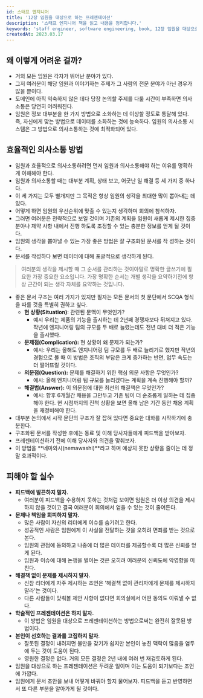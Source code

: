 ```yaml
---
id: 스태프 엔지니어
title: '12장 임원을 대상으로 하는 프레젠테이션'
description: '스태프 엔지니어 책을 읽고 내용을 정리합니다.'
keywords: 'staff engineer, software engineering, book, 12장 임원을 대상으로 하는 프레젠테이션'
createdAt: 2023.03.17
---
```


## 왜 이렇게 어려운 걸까?

- 거의 모든 임원은 각자가 뛰어난 분야가 있다.
- 그저 여러분이 해당 임원과 이야기하는 주제가 그 사람의 전문 분야가 아닌 경우가 많을 뿐이다.
- 도메인에 아직 익숙하지 않은 데다 당장 논의할 주제를 다룰 시간이 부족하면 의사소통은 당연히 어려워진다.
- 임원은 정보 대부분을 한 가지 방법으로 소화하는 데 이상할 정도로 통달해 있다.
  즉, 자신에게 맞는 방법으로 데이터를 소화하는 것에 능숙하다.
  임원의 의사소통 시스템은 그 방법으로 의사소통하는 것에 최적화되어 있다.

## 효율적인 의사소통 방법

- 임원과 효율적으로 의사소통하려면 먼저 임원과 의사소통해야 하는 이유를 명확하게 이해해야 한다.
- 임원과 의사소통할 때는 대부분 계획, 상태 보고, 어긋난 일 해결 등 세 가지 중 하나다.
- 이 세 가지는 모두 별개지만 그 목적은 항상 임원의 생각을 최대한 많이 뽑아내는 데 있다.
- 어떻게 하면 임원의 우선순위에 맞출 수 있는지 생각하며 회의에 참석하자.
- 그러면 여러분은 전략적으로 보일 것이며 기존의 계획을 임원이 새롭게 제시한 집중 분야나 제약 사항 내에서 진행 하도록 조정할 수 있는 충분한 정보를 얻게 될 것이다.
- 임원의 생각을 뽑아낼 수 있는 가장 좋은 방법은 잘 구조화된 문서를 작 성하는 것이다.
- 문서를 작성하다 보면 데이터에 대해 포괄적으로 생각하게 된다.

> 여러분의 생각을 제시할 때 그 순서를 관리하는 것이야말로 명확한 글쓰기에 필요한 가장 중요한 요소입니다. 가장 명확한 순서는 개별 생각을 요약하기전에 항상 근간이 되는 생각 자체를 요약하는 것입니다.

- 좋은 문서 구조는 여러 가지가 있지만 필자는 모든 문서의 첫 문단에서 SCQA 형식을 따를 것을 특별히 권하고 싶다.
  - **현 상황(Situation)**: 관련된 문맥이 무엇인가?
    - 예시 우리는 제품의 기능을 출시하는 데 2년째 경쟁자보다 뒤쳐지고 있다. 작년에 엔지니어링 팀의 규모를 두 배로 늘렸는데도 전년 대비 더 적은 기능을 출시했다.
  - **문제점(Complication):** 현 상황이 왜 문제가 되는가?
    - 예시: 우리는 올해도 엔지니어링 팀 규모를 두 배로 늘리기로 했지만 작년의 경험으로 볼 때 이 방법은 조직의 부담은 크게 증가하는 반면, 업무 속도는 더 떨어뜨릴 것이다.
  - **의문점(Question):** 문제를 해결하기 위한 핵심 의문 사항은 무엇인가?
    - 예시: 올해 엔지니어링 팀 규모를 늘리겠다는 계획을 계속 진행해야 할까?
  - **해결법(Answer):** 이 의문점에 대한 최선의 해결책은 무엇인가?
    - 예시: 향후 6개월간 채용을 그만두고 기존 팀이 더 순조롭게 일하는 데 집중해야 한다. 현 시점까지의 진척 상황을 보면 올해 남은 기간 동안 채용 계획을 재정비해야 한다.
- 대부분 논의에서 시작 문단의 구조가 잘 잡혀 있다면 중요한 대화를 시작하기에 충분한다.
- 구조화된 문서를 작성한 후에는 동료 및 이해 당사자들에게 피드백을 받아보자.
- 프레젠테이션하기 전에 이해 당사자와 의견을 맞춰보자.
- 이 방법을 **네마와시(nemawashi)**라고 하며 예상치 못한 상황을 줄이는 데 정말 효과적이다.

## 피해야 할 실수

- **피드백에 발끈하지 말자.**
  - 여러분이 피드백을 수용하지 못하는 것처럼 보이면 임원은 더 이상 의견을 제시하지 않을 것이고 결국 여러분이 회의에서 얻을 수 있는 것이 줄어든다.
- **문제나 책임을 회피하지 말자.**
  - 많은 사람이 자신의 리더에게 이슈를 숨기려고 한다.
  - 성공적인 사람은 임원에게 이 사실을 전달하는 것을 오히려 면죄를 받는 것으로 본다.
  - 임원의 관점에 동의하고 나중에 더 많은 데이터를 제공할수록 더 많은 신뢰를 얻게 된다.
  - 임원과 이슈에 대해 논쟁을 벌이는 것은 오히려 여러분의 신뢰도에 악영향을 미친다.
- **해결책 없이 문제를 제시하지 말자.**
  - 신참 리더에게 자주 제시하는 조언은 '해결책 없이 관리자에게 문제를 제시하지 말라'는 것이다.
  - 다른 사람들이 맞춰볼 제안 사항이 없다면 회의실에서 어떤 동의도 이뤄낼 수 없다.
- **학술적인 프레젠테이션은 하지 말자.**
  - 이 방법은 임원을 대상으로 프레젠테이션하는 방법으로써는 완전히 잘못된 방법이다.
- **본인이 선호하는 결과를 고집하지 말자**.
  - 잘못된 결정이 내려지면 불만을 갖기가 쉽지만 본인이 놓친 맥락이 많음을 염두에 두는 것이 도움이 된다.
  - 영원한 결정은 없다. 거의 모든 결정은 2년 내에 여러 번 재검토하게 된다.
- 임원을 대상으로 하는 프레젠테이션은 두려운 일이며 이는 도움이 되기보다는 조언에 가깝다.
- 임원에게 문서 초안을 보내 어떻게 바꿔야 할지 물어보자. 피드백을 듣고 반영하면서 또 다른 부분을 알아가게 될 것이다.
